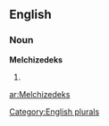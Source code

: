 ==English==

===Noun===
'''Melchizedeks'''

# {{plural of|[[Melchizedek]]}}

[[Category:English plurals]]

[[ar:Melchizedeks]]